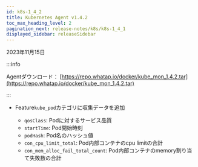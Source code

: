```yaml
---
id: k8s-1_4_2
title: Kubernetes Agent v1.4.2
toc_max_heading_level: 2
pagination_next: release-notes/k8s/k8s-1_4_1
displayed_sidebar: releaseSidebar
---
```


2023年11月15日

:::info

Agentダウンロード： [https://repo.whatap.io/docker/kube_mon_1.4.2.tar](https://repo.whatap.io/docker/kube_mon_1.4.2.tar)

:::

- <Status>Feature</Status><code>kube_pod</code>カテゴリに収集データを追加

  - <code>qosClass</code>: Podに対するサービス品質
  - <code>startTime</code>: Pod開始時刻
  - <code>podHash</code>: Pod名のハッシュ値
  - <code>con_cpu_limit_total</code>: Pod内部コンテナのcpu limitの合計
  - <code>con_mem_alloc_fail_total_count</code>: Pod内部コンテナのmemory割り当て失敗数の合計
